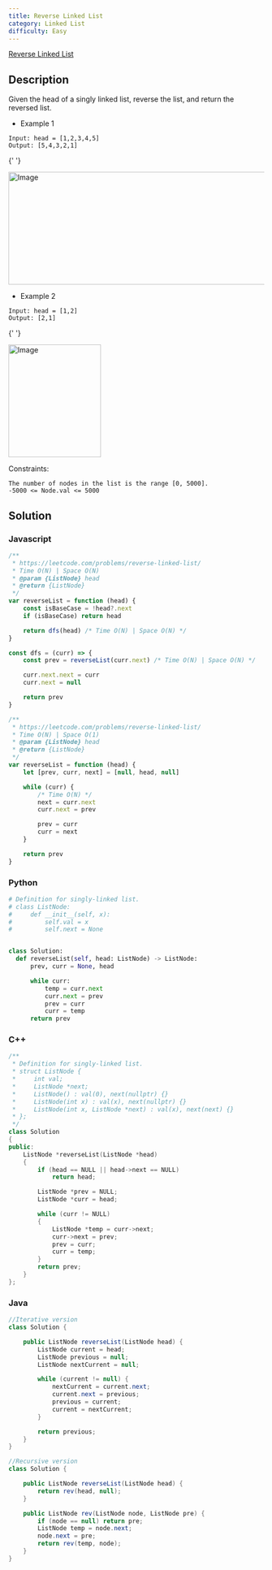 ```yaml
---
title: Reverse Linked List
category: Linked List
difficulty: Easy
---
```


<Callout>

[Reverse Linked List](https://leetcode.com/problems/reverse-linked-list/)

</Callout>

## Description

Given the head of a singly linked list, reverse the list, and return the reversed list.

- Example 1

```mdx
Input: head = [1,2,3,4,5]
Output: [5,4,3,2,1]
```

{' '}

<Image
	src="/images/problems/reverse-linked-list-1.jpeg"
	width="542"
	height="222"
	alt="Image"
/>

- Example 2

```mdx
Input: head = [1,2]
Output: [2,1]
```

{' '}

<Image
	src="/images/problems/reverse-linked-list-2.jpeg"
	width="182"
	height="222"
	alt="Image"
/>

Constraints:

```mdx
The number of nodes in the list is the range [0, 5000].
-5000 <= Node.val <= 5000
```

## Solution

### Javascript

```javascript
/**
 * https://leetcode.com/problems/reverse-linked-list/
 * Time O(N) | Space O(N)
 * @param {ListNode} head
 * @return {ListNode}
 */
var reverseList = function (head) {
	const isBaseCase = !head?.next
	if (isBaseCase) return head

	return dfs(head) /* Time O(N) | Space O(N) */
}

const dfs = (curr) => {
	const prev = reverseList(curr.next) /* Time O(N) | Space O(N) */

	curr.next.next = curr
	curr.next = null

	return prev
}

/**
 * https://leetcode.com/problems/reverse-linked-list/
 * Time O(N) | Space O(1)
 * @param {ListNode} head
 * @return {ListNode}
 */
var reverseList = function (head) {
	let [prev, curr, next] = [null, head, null]

	while (curr) {
		/* Time O(N) */
		next = curr.next
		curr.next = prev

		prev = curr
		curr = next
	}

	return prev
}
```

### Python

```python
# Definition for singly-linked list.
# class ListNode:
#     def __init__(self, x):
#         self.val = x
#         self.next = None


class Solution:
  def reverseList(self, head: ListNode) -> ListNode:
      prev, curr = None, head

      while curr:
          temp = curr.next
          curr.next = prev
          prev = curr
          curr = temp
      return prev
```

### C++

```cpp
/**
 * Definition for singly-linked list.
 * struct ListNode {
 *     int val;
 *     ListNode *next;
 *     ListNode() : val(0), next(nullptr) {}
 *     ListNode(int x) : val(x), next(nullptr) {}
 *     ListNode(int x, ListNode *next) : val(x), next(next) {}
 * };
 */
class Solution
{
public:
    ListNode *reverseList(ListNode *head)
    {
        if (head == NULL || head->next == NULL)
            return head;

        ListNode *prev = NULL;
        ListNode *curr = head;

        while (curr != NULL)
        {
            ListNode *temp = curr->next;
            curr->next = prev;
            prev = curr;
            curr = temp;
        }
        return prev;
    }
};
```

### Java

```java
//Iterative version
class Solution {

    public ListNode reverseList(ListNode head) {
        ListNode current = head;
        ListNode previous = null;
        ListNode nextCurrent = null;

        while (current != null) {
            nextCurrent = current.next;
            current.next = previous;
            previous = current;
            current = nextCurrent;
        }

        return previous;
    }
}

//Recursive version
class Solution {

    public ListNode reverseList(ListNode head) {
        return rev(head, null);
    }

    public ListNode rev(ListNode node, ListNode pre) {
        if (node == null) return pre;
        ListNode temp = node.next;
        node.next = pre;
        return rev(temp, node);
    }
}
```
